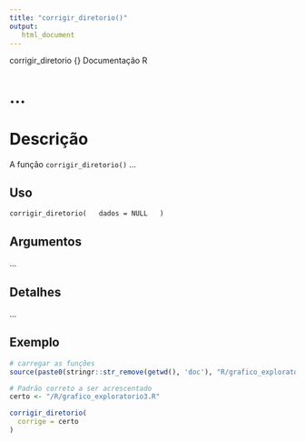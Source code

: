 ```yaml
---
title: "corrigir_diretorio()"
output: 
   html_document
---
```


corrigir_diretorio {}                                  Documentação R

# ... 

# Descrição


A função `corrigir_diretorio()` ...

## Uso


`corrigir_diretorio(
  dados = NULL
  )`

## Argumentos


...


## Detalhes

...

## Exemplo

```r
# carregar as funções
source(paste0(stringr::str_remove(getwd(), 'doc'), "R/grafico_exploratorio3.R")) 

# Padrão correto a ser acrescentado
certo <- "/R/grafico_exploratorio3.R"

corrigir_diretorio(
  corrige = certo
)
```
